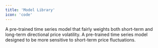 ```yaml
---
title: 'Model Library'
icon: 'code'
---
```


<CardGroup cols={2}>
  <Card
    title="Genesis"
    icon="code"
    href="https://mintlify.com/docs/quickstart"
  >
    A pre-trained time series model that fairly weights both short-term and long-term directional price volatility.
  </Card>
  <Card
    title="Genesis-STC"
    icon="code"
    href="https://mintlify.com/docs/development"
  >
    A pre-trained time series model designed to be more sensitive to short-term price fluctuations.
  </Card>
</CardGroup>